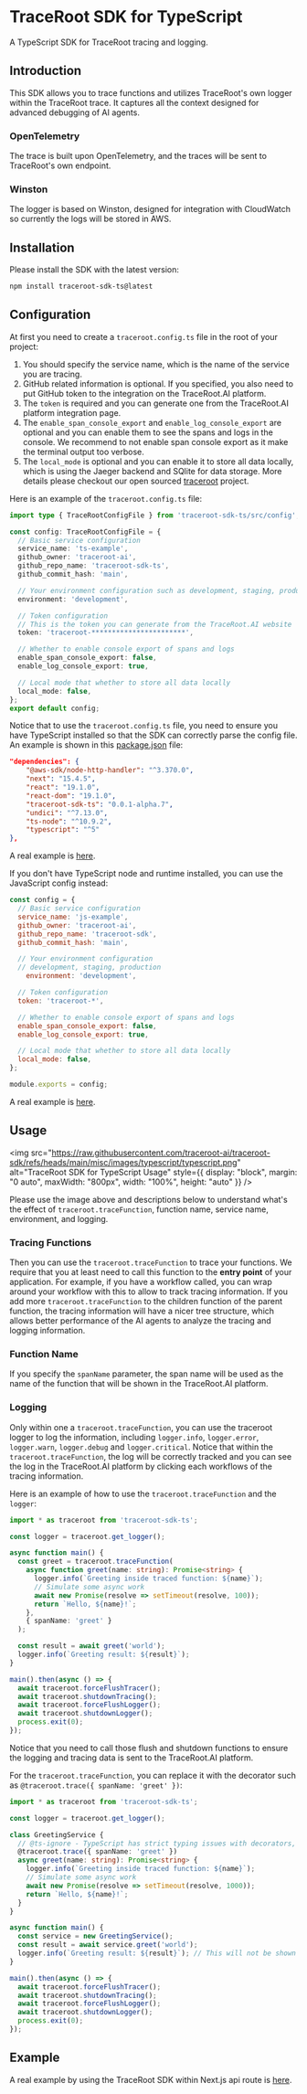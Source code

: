 # TraceRoot SDK for TypeScript

A TypeScript SDK for TraceRoot tracing and logging.

## Introduction

This SDK allows you to trace functions and utilizes TraceRoot's own logger within the TraceRoot trace. It captures all the context designed for advanced debugging of AI agents.

### OpenTelemetry

The trace is built upon OpenTelemetry, and the traces will be sent to TraceRoot's own endpoint.

### Winston

The logger is based on Winston, designed for integration with CloudWatch so currently the logs will be stored in AWS.

## Installation

Please install the SDK with the latest version:

```bash
npm install traceroot-sdk-ts@latest
```

## Configuration

At first you need to create a `traceroot.config.ts` file in the root of your project:

1. You should specify the service name, which is the name of the service you are tracing.
2. GitHub related information is optional. If you specified, you also need to put GitHub token to the integration on the TraceRoot.AI platform.
3. The `token` is required and you can generate one from the TraceRoot.AI platform integration page.
4. The `enable_span_console_export` and `enable_log_console_export` are optional and you can enable them to see the spans and logs in the console. We recommend to not enable span console export as it make the terminal output too verbose.
5. The `local_mode` is optional and you can enable it to store all data locally, which is using the Jaeger backend and SQlite for data storage. More details please checkout our open sourced [traceroot](https://github.com/traceroot-ai/traceroot) project.

Here is an example of the `traceroot.config.ts` file:

```typescript
import type { TraceRootConfigFile } from 'traceroot-sdk-ts/src/config';

const config: TraceRootConfigFile = {
  // Basic service configuration
  service_name: 'ts-example',
  github_owner: 'traceroot-ai',
  github_repo_name: 'traceroot-sdk-ts',
  github_commit_hash: 'main',

  // Your environment configuration such as development, staging, production
  environment: 'development',

  // Token configuration
  // This is the token you can generate from the TraceRoot.AI website
  token: 'traceroot-***********************',

  // Whether to enable console export of spans and logs
  enable_span_console_export: false,
  enable_log_console_export: true,

  // Local mode that whether to store all data locally
  local_mode: false,
};
export default config;
```

Notice that to use the `traceroot.config.ts` file, you need to ensure you have TypeScript installed so that the SDK can correctly parse the config file. An example is shown in this [package.json](https://github.com/traceroot-ai/traceroot-sdk/blob/main/examples/multi_code_agent/ui/package.json) file:

```json
"dependencies": {
    "@aws-sdk/node-http-handler": "^3.370.0",
    "next": "15.4.5",
    "react": "19.1.0",
    "react-dom": "19.1.0",
    "traceroot-sdk-ts": "0.0.1-alpha.7",
    "undici": "^7.13.0",
    "ts-node": "^10.9.2",
    "typescript": "^5"
},
```

A real example is [here](https://github.com/traceroot-ai/traceroot-sdk/blob/main/examples/multi_code_agent/ui/traceroot.config.ts).

If you don't have TypeScript node and runtime installed, you can use the JavaScript config instead:

```javascript
const config = {
  // Basic service configuration
  service_name: 'js-example',
  github_owner: 'traceroot-ai',
  github_repo_name: 'traceroot-sdk',
  github_commit_hash: 'main',

  // Your environment configuration
  // development, staging, production
    environment: 'development',

  // Token configuration
  token: 'traceroot-*',

  // Whether to enable console export of spans and logs
  enable_span_console_export: false,
  enable_log_console_export: true,

  // Local mode that whether to store all data locally
  local_mode: false,
};

module.exports = config;
```

A real example is [here](https://github.com/traceroot-ai/traceroot-sdk/blob/main/examples/multi_code_agent/ui/traceroot.config.js).

## Usage

<img
  src="https://raw.githubusercontent.com/traceroot-ai/traceroot-sdk/refs/heads/main/misc/images/typescript/typescript.png"
  alt="TraceRoot SDK for TypeScript Usage"
  style={{
    display: "block",
    margin: "0 auto",
    maxWidth: "800px",
    width: "100%",
    height: "auto"
  }}
/>

Please use the image above and descriptions below to understand what's the effect of `traceroot.traceFunction`, function name, service name, environment, and logging.

### Tracing Functions
Then you can use the `traceroot.traceFunction` to trace your functions. We require that you at least need to call this function to the **entry point** of your application.
For example, if you have a workflow called, you can wrap around your workflow with this to allow to track tracing information.
If you add more `traceroot.traceFunction` to the children function of the parent function, the tracing information will have a nicer tree structure, which allows better performance of the AI agents to analyze the tracing and logging information.

### Function Name
If you specify the `spanName` parameter, the span name will be used as the name of the function that will be shown in the TraceRoot.AI platform.

### Logging
Only within one a `traceroot.traceFunction`, you can use the traceroot logger to log the information, including `logger.info`, `logger.error`, `logger.warn`, `logger.debug` and `logger.critical`.
Notice that within the `traceroot.traceFunction`, the log will be correctly tracked and you can see the log in the TraceRoot.AI platform by clicking each workflows of the tracing information.

Here is an example of how to use the `traceroot.traceFunction` and the `logger`:

```typescript
import * as traceroot from 'traceroot-sdk-ts';

const logger = traceroot.get_logger();

async function main() {
  const greet = traceroot.traceFunction(
    async function greet(name: string): Promise<string> {
      logger.info(`Greeting inside traced function: ${name}`);
      // Simulate some async work
      await new Promise(resolve => setTimeout(resolve, 100));
      return `Hello, ${name}!`;
    },
    { spanName: 'greet' }
  );

  const result = await greet('world');
  logger.info(`Greeting result: ${result}`);
}

main().then(async () => {
  await traceroot.forceFlushTracer();
  await traceroot.shutdownTracing();
  await traceroot.forceFlushLogger();
  await traceroot.shutdownLogger();
  process.exit(0);
});
```

Notice that you need to call those flush and shutdown functions to ensure the logging and tracing data is sent to the TraceRoot.AI platform.

For the `traceroot.traceFunction`, you can replace it with the decorator such as `@traceroot.trace({ spanName: 'greet' })`:

```typescript
import * as traceroot from 'traceroot-sdk-ts';

const logger = traceroot.get_logger();

class GreetingService {
  // @ts-ignore - TypeScript has strict typing issues with decorators, but this works at runtime
  @traceroot.trace({ spanName: 'greet' })
  async greet(name: string): Promise<string> {
    logger.info(`Greeting inside traced function: ${name}`);
    // Simulate some async work
    await new Promise(resolve => setTimeout(resolve, 1000));
    return `Hello, ${name}!`;
  }
}

async function main() {
  const service = new GreetingService();
  const result = await service.greet('world');
  logger.info(`Greeting result: ${result}`); // This will not be shown in TraceRoot UI
}

main().then(async () => {
  await traceroot.forceFlushTracer();
  await traceroot.shutdownTracing();
  await traceroot.forceFlushLogger();
  await traceroot.shutdownLogger();
  process.exit(0);
});
```

## Example

A real example by using the TraceRoot SDK within Next.js api route is [here](https://github.com/traceroot-ai/traceroot-sdk/blob/main/examples/multi_code_agent/ui/src/app/api/code/route.ts).
